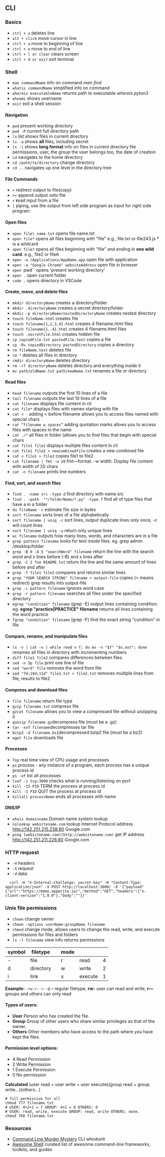 
## CLI

### Basics

- `ctrl + u` deletes line
- `alt + click` move cursor in line
- `ctrl + a` move to beginning of line
- `ctrl + e` move to end of line
- `ctrl + l or clear` clears screen
- `ctrl + d or exit` exit terminal

### Shell

- `man commandName` info on command _man find_
- `whatis commandName` simplified info on command
- `whereis executableName` returns path to executable _whereis pyton3_
- `whoami` shows username
- `exit` exit a shell session

#### Navigation

- `pwd` present working directory
- `pwd -P` current full directory path
- `ls` list shows files in current directory
- `ls -a` shows **all** files, including secret
- `ls -l` shows **long format** info on files in current directory file permissions, user, the group the user belongs too, the date of creation
- `cd` navigates to the home directory
- `cd /path/to/directory` change directory
- `cd ..` navigates up one level in the directory tree

#### File Commands

- `>` redirect output to file(copy)
- `>>` append output onto file
- `<` **r**ead input from a file
- `|` piping, use the output from left side program as input for right side program

#### Open files

- `open file\ name.txt` opens file name.txt
- `open file*` opens all files beginning with "file" e.g., file.txt or file243.js **\*** is a wildcard
- `open file?` opens all files beginning with "file" and ending in **one wild card**. e.g., file2 or fileA
- `open -a /Applications/AppName.app` open file with application
- `open -a "Google Chrome" websiteAddress` open file in browser
- `open `pwd`` opens 'present working directory'
- `open .` open current folder
- `code .` opens directory in VSCode

#### Create, move, and delete files

- `mkdir directoryName` creates a directory/folder
- `mkdir .directoryName` creates a secret directory/folder
- `mkdir -p directoryName/nestedDirectoryName` creates nested directory
- `touch fileName.html` creates file
- `touch filename{1,2,3,4}.html` creates 4 filename.html files
- `touch filename{1..4}.html` creates 4 filename.html files
- `touch .secretFile.html` creates hidden file
- `cp copiedFile.txt pastedFile.text` copies a file
- `cp -Rv copiedDirectory pastedDirectory` copies a directory
- `rm fileName.text` deletes file
- `rm *` deletes all files in directory
- `rmdir directoryName` deletes directory
- `rm -rf directoryName` deletes directory and everything inside it
- `mv path/oldName.txt path/newName.txt` renames a file or directory

#### Read files

- `head filename` outputs the first 10 lines of a file
- `tail filename` outputs the last 10 lines of a file
- `cat filename` displays file content in cli
- `cat file*` displays files with names starting with file
- `cat < -` adding < before filename allows you to access files named with special chars
- `cat “filename w spaces”` adding quotation marks allows you to access files with spaces in the name
- `cat ./*` all files in folder (allows you to find files that begin with special chars
- `cat file1 file2` displays multiple files content in cli
- `cat file1 file2 > newcombinedfile` creates a new combined file
- `cat < file1 > file2` copies file1 to file2
- `cat filename | fmt -w 20` fmt—format. -w width. Display file content with width of 20 chars
- `cat -n filename` prints line numbers

#### Find, sort, and search files

- `find . -name src -type d` find directory with name src
- `find . -path  "*/folderName/*.py" -type f` find all of type files that have a in a folder
- `du fileName -c` estimate file size in bytes
- `sort filename` sorts lines of a file alphabetically
- `sort filename | uniq -c` sort lines, output duplicate lines only once, -c will count lines
- `sort filename | uniq -u` return only unique lines
- `wc filename` outputs how many lines, words, and characters are in a file
- `grep pattern filename` looks for text inside files. eg. grep admin /desktop/folder
- `grep -B 0 -A 5 "searchWord" filename` return the line with the search word and x lines before (-B) and x lines after
- `grep -C 2 foo README.txt` return the line and the same amount of lines before and after
- `grep -f file1 file2` compares and returns similar lines
- `grep "YOUR SEARCH STRING" filename > output-file` copies (> means redirect) grep results into output-file
- `grep -i pattern filename` ignores word case
- `grep -r pattern filename` searches all files under the specified directory
- `egrep "condition" filename` (grep -E) output lines containing condition. eg. **egrep "practice|PRACTICE" filename** returns all lines containing the word practice
- `fgrep "condition" filename` (grep -F) find the exact string "condition" in file

#### Compare, rename, and manipulate files

- `ls -v | cat -n | while read n f; do mv -n "$f" "$n.ext"; done` renames all files in directory with incrementing numbers
- `diff file1 file2` compares differences between files
- `sed -n 5p file` print one line of file
- `sed "word" file` removes the word from file
- `sed "7d;10d;11d" file1.txt > file2.txt` removes multiple lines from file, results to file2

#### Compress and download files

- `file filename` return file type
- `gzip filename.txt` compress file
- `gzcat filename` allows you to view a compressed file without unzipping it
- `gunzip filename.gz`decompress file (must be a .gz)
- `tar -xvf filename`decompresses tar file
- `bzip2 -d filename.bz2`decompressed bzip2 file (must be a bz2)
- `wget file` downloads file

#### Processes

- `Top` real time view of CPU usage and processes
- `ps` process - any instance of a program, each process has a unique process id
- `ps -ef` list all processes
- `lsof -i tcp:3000` checks what is running/listening on port
- `kill -15 PID` TERM the process at process id
- `kill -3 PID` QUIT the process at process id
- `killall processName` ends all processes with name

#### DNS/IP

- `whois domainname` Domain name system lookup
- `nslookup websitename.com` lookup Internet Protocol address http://142.251.215.238:80 Google.com
- `ping [websitename.com](http://websitename.com)` get IP address http://142.251.211.228:80 Google.com

### HTTP request

<Star text="curl stands for client URL" />

- `-H` headers
- `-X` request
- `-d` data

```
  curl -H "X-Internal-Challenge: secret-key" -H "Content-Type: application/json" -X POST http://localhost:3000/ -d '{"payload"{"url":"https://demo.appwrite.io/","method":"GET","headers":{"x-client-version":"1.0.0"},"body":""}}'
```

### Unix file permissions

- `chown` change owner
- `chown -options userName:groupName filename`
- `chmod` change mode, allows users to change the read, write, and execute permissions for files and folders
- `ls -l filename` view info returns permissions

| symbol | filetype  |     | mode |         |     |
| ------ | --------- | --- | ---- | ------- | --- |
| -      | file      |     | r    | read    | 4   |
| d      | directory |     | w    | write   | 2   |
| i      | link      |     | x    | execute | 1   |

**Example:** `-rw-r--r--@` **-** regular filetype, **rw-** user can read and write, **r—** groups and others can only read

#### Types of users:

- **User** Person who has created the file.
- **Group** Group of other users who share similar privileges as that of the owner.
- **Others** Other members who have access to the path where you have kept the files.

#### Permission level options:

- 4 Read Permission
- 2 Write Permission
- 1 Execute Permission
- 0 No permission

**Calculated** (user read + user write + user execute)(group read + group write…)(others…)

```shell
# full permission for all
chmod 777 filename.txt
# USER: 4+2+1 = 7 GROUP: 4+2 = 6 OTHERS: 0
# USER: read, write, execute GROUP: read, write OTHERS: none.
chmod 760 filename.txt

```

### Resources

- [Command Line Murder Mystery](https://github.com/veltman/principles) CLI whodunit
- [Awesome Shell](https://github.com/alebcay/awesome-shell) curated list of awesome command-line frameworks, toolkits, and guides
